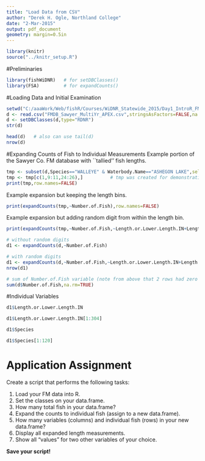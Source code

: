 ```yaml
---
title: "Load Data from CSV"
author: "Derek H. Ogle, Northland College"
date: "2-Mar-2015"
output: pdf_document
geometry: margin=0.5in
---
```


```r
library(knitr)
source("../knitr_setup.R")
```

#Preliminaries
```r
library(fishWiDNR)   # for setDBClasses()
library(FSA)         # for expandCounts()
```

#Loading Data and Initial Examination
```r
setwd("C:/aaaWork/Web/fishR/Courses/WiDNR_Statewide_2015/Day1_IntroR_FMData")
d <- read.csv("FMDB_Sawyer_MultiYr_APEX.csv",stringsAsFactors=FALSE,na.strings=c("-","NA",""))
d <- setDBClasses(d,type="RDNR")
str(d)
```

```r
head(d)   # also can use tail(d)
nrow(d)
```

\newpage

#Expanding Counts of Fish to Individual Measurements
Example portion of the Sawyer Co. FM database with ``tallied'' fish lengths.
```r
tmp <- subset(d,Species=="WALLEYE" & Waterbody.Name=="ASHEGON LAKE",select=c("Fish.Data.Seq.No","Species","Number.of.Fish","Length.or.Lower.Length.IN","Length.Upper.IN"))
tmp <- tmp[c(1,9:11,24:26),]          # tmp was created for demonstration purposes only
print(tmp,row.names=FALSE)
```

Example expansion but keeping the length bins.
```r
print(expandCounts(tmp,~Number.of.Fish),row.names=FALSE)
```

Example expansion but adding random digit from within the length bin.
```r
print(expandCounts(tmp,~Number.of.Fish,~Length.or.Lower.Length.IN+Length.Upper.IN,new.name="Len"),row.names=FALSE)
```

```r
# without random digits
d1 <- expandCounts(d,~Number.of.Fish)

# with random digits
d1 <- expandCounts(d,~Number.of.Fish,~Length.or.Lower.Length.IN+Length.Upper.IN,new.name="Len")
nrow(d1)

# sum of Number.of.Fish variable (note from above that 2 rows had zero fish)
sum(d$Number.of.Fish,na.rm=TRUE)
```


#Individual Variables
```r
d1$Length.or.Lower.Length.IN
```
```r
d1$Length.or.Lower.Length.IN[1:304]
```
```r
d1$Species
```
```r
d1$Species[1:120]
```

\newpage

# Application Assignment

Create a script that performs the following tasks:

1. Load your FM data into R.
1. Set the classes on your data.frame.
1. How many total fish in your data.frame?
1. Expand the counts to individual fish (assign to a new data.frame).
1. How many variables (columns) and individual fish (rows) in your new data.frame?
1. Display all expanded length measurements.
1. Show all "values" for two other variables of your choice.

**Save your script!**
